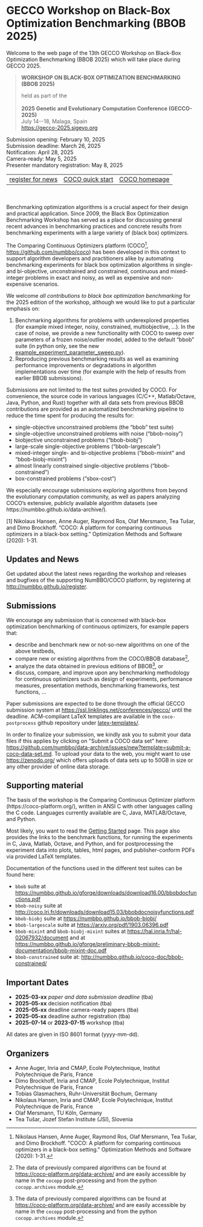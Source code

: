 # GECCO Workshop on Black-Box Optimization Benchmarking (BBOB 2025) {#bbob2025page}

Welcome to the web page of the 13th GECCO Workshop on Black-Box
Optimization Benchmarking (BBOB 2025) which will take place during GECCO 2025.

> **WORKSHOP ON BLACK-BOX OPTIMIZATION BENCHMARKING (BBOB 2025)**
>
> | held as part of the
> | 
> | **2025 Genetic and Evolutionary Computation Conference
>   (GECCO-2025)**
> | July 14\--18, Malaga, Spain
> | <https://gecco-2025.sigevo.org>

| Submission opening: February 10, 2025
| Submission deadline: March 26, 2025
| Notification: April 28, 2025
| Camera-ready: May 5, 2025
| Presenter mandatory registration: May 8, 2025

  ------------------------------------------------------- ------------------------------------------------------------------------ -----------------------------------------------------------------
  [register for news](http://numbbo.github.io/register)   [COCO quick start](https://coco-platform.org/getting-started/)           [COCO homepage](https://coco-platform.org/)
  ------------------------------------------------------- ------------------------------------------------------------------------ -----------------------------------------------------------------

<br /><br />
Benchmarking optimization algorithms is a crucial aspect for their design and
practical application. Since 2009, the Black Box Optimization Benchmarking 
Workshop has served as a place for discussing general recent advances in 
benchmarking practices and concrete results from benchmarking experiments 
with a large variety of (black box) optimizers.

The Comparing Continuous Optimizers platform (COCO[^1],
<https://github.com/numbbo/coco>) has been developed in this context to
support algorithm developers and practitioners alike by automating 
benchmarking experiments for black box optimization algorithms in single- 
and bi-objective, unconstrained and constrained, continuous and mixed-integer
problems in exact and noisy, as well as expensive and non-expensive scenarios.

We welcome *all contributions to black box optimization benchmarking*
for the 2025 edition of the workshop, although we would like to put a particular 
emphasis on:

1) Benchmarking algorithms for problems with underexplored properties (for
   example mixed integer, noisy, constrained, multiobjective, ...). In the case
   of noise, we provide a new functionality with COCO to sweep over parameters
   of a frozen noise/outlier model, added to the default "bbob" suite
   (in python only, see the new [example_experiment_parameter_sweep.py](https://github.com/numbbo/coco-experiment/blob/parameter-sweep/build/python/example/example_experiment_parameter_sweep.py)).
2) Reproducing previous benchmarking results as well as examining performance 
   improvements or degradations in algorithm implementations over time 
   (for example with the help of results from earlier BBOB submissions).

Submissions are not limited to the test suites provided by COCO. 
For convenience, the source code in various languages (C/C++,
Matlab/Octave, Java, Python, and Rust) together with all data sets from 
previous BBOB contributions are provided as an automatized benchmarking
pipeline to reduce the time spent for producing the results for:

- single-objective unconstrained problems (the "bbob" test suite)
- single-objective unconstrained problems with noise ("bbob-noisy")
- biobjective unconstrained problems ("bbob-biobj")
- large-scale single-objective problems ("bbob-largescale")
- mixed-integer single- and bi-objective problems ("bbob-mixint" and 
  "bbob-biobj-mixint")
- almost linearly constrained single-objective problems ("bbob-constrained")
- box-constrained problems ("sbox-cost")

We especially encourage submissions exploring algorithms from beyond the 
evolutionary computation community, as well as papers analyzing COCO’s 
extensive, publicly available algorithm datasets (see
https://numbbo.github.io/data-archive/).


[1] Nikolaus Hansen, Anne Auger, Raymond Ros, Olaf Mersmann, Tea Tušar,
    and Dimo Brockhoff. "COCO: A platform for comparing continuous
	optimizers in a black-box setting." Optimization Methods and 
	Software (2020): 1-31.




## Updates and News

Get updated about the latest news regarding the workshop and releases
and bugfixes of the supporting NumBBO/COCO platform, by registering at
<http://numbbo.github.io/register>.

## Submissions

We encourage any submission that is concerned with black-box
optimization benchmarking of continuous optimizers, for example papers
that:

-   describe and benchmark new or not-so-new algorithms on one of the
    above testbeds,
-   compare new or existing algorithms from the COCO/BBOB database[^2],
-   analyze the data obtained in previous editions of BBOB[^3], or
-   discuss, compare, and improve upon any benchmarking methodology for
    continuous optimizers such as design of experiments, performance
    measures, presentation methods, benchmarking frameworks, test
    functions, \...

Paper submissions are expected to be done through the official GECCO
submission system at <https://ssl.linklings.net/conferences/gecco/>
until the deadline. ACM-compliant LaTeX templates are available in the
`coco-postprocess` github repository under
[latex-templates/](https://github.com/numbbo/coco-postprocess/tree/main/latex-templates).

In order to finalize your submission, we kindly ask you to submit your
data files if this applies by clicking on \"Submit a COCO data set\"
here: <https://github.com/numbbo/data-archive/issues/new?template=submit-a-coco-data-set.md>. To upload your
data to the web, you might want to use <https://zenodo.org/> which
offers uploads of data sets up to 50GB in size or any other provider of
online data storage.

## Supporting material

The basis of the workshop is the Comparing Continuous Optimizer platform
(https://coco-platform.org/), written in ANSI C with other
languages calling the C code. Languages currently available are C, Java,
MATLAB/Octave, and Python.

Most likely, you want to read the [Getting Started](https://coco-platform.org/getting-started/)
page. This page
also provides the links to the benchmark functions, for running the
experiments in C, Java, Matlab, Octave, and Python, and for
postprocessing the experiment data into plots, tables, html pages, and
publisher-conform PDFs via provided LaTeX templates.

Documentation of the functions used in the different test suites can be
found here:

-   `bbob` suite at
    <https://numbbo.github.io/gforge/downloads/download16.00/bbobdocfunctions.pdf>
-   `bbob-noisy` suite at
    <http://coco.lri.fr/downloads/download15.03/bbobdocnoisyfunctions.pdf>
-   `bbob-biobj` suite at <https://numbbo.github.io/bbob-biobj/>
-   `bbob-largescale` suite at <https://arxiv.org/pdf/1903.06396.pdf>
-   `bbob-mixint` and `bbob-biobj-mixint` suites at
    <https://hal.inria.fr/hal-02067932/document> and at
    <https://numbbo.github.io/gforge/preliminary-bbob-mixint-documentation/bbob-mixint-doc.pdf>
-   `bbob-constrained` suite at:
    <http://numbbo.github.io/coco-doc/bbob-constrained/>

## Important Dates

-   **2025-03-xx** *paper and data submission deadline* (tba)
-   **2025-05-xx** decision notification (tba)
-   **2025-05-xx** deadline camera-ready papers (tba)
-   **2025-05-xx** deadline author registration (tba)
-   **2025-07-14** or **2023-07-15** workshop (tba)

All dates are given in ISO 8601 format (yyyy-mm-dd).

## Organizers

-   Anne Auger, Inria and CMAP, Ecole Polytechnique, Institut
    Polytechnique de Paris, France
-   Dimo Brockhoff, Inria and CMAP, Ecole Polytechnique, Institut
    Polytechnique de Paris, France
-   Tobias Glasmachers, Ruhr-Universität Bochum, Germany
-   Nikolaus Hansen, Inria and CMAP, Ecole Polytechnique, Institut
    Polytechnique de Paris, France
-   Olaf Mersmann, TU Köln, Germany
-   Tea Tušar, Jozef Stefan Institute (JSI), Slovenia

[^1]: Nikolaus Hansen, Anne Auger, Raymond Ros, Olaf Mersmann, Tea
    Tušar, and Dimo Brockhoff. \"COCO: A platform for comparing
    continuous optimizers in a black-box setting.\" Optimization Methods
    and Software (2020): 1-31.

[^2]: The data of previously compared algorithms can be found at
    <https://coco-platform.org/data-archive/> and are easily accessible by
    name in the `cocopp` post-processing and from the python
    `cocopp.archives` module.

[^3]: The data of previously compared algorithms can be found at
    <https://coco-platform.org/data-archive/> and are easily accessible by
    name in the `cocopp` post-processing and from the python
    `cocopp.archives` module.